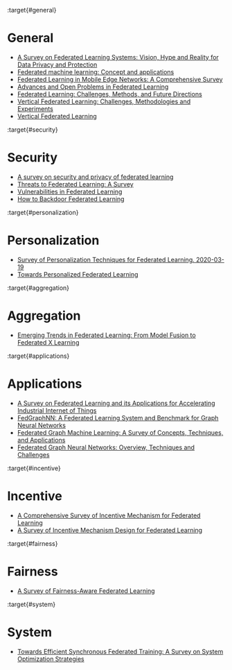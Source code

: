 :target{#general}

# General

- [A Survey on Federated Learning Systems: Vision, Hype and Reality for Data Privacy and Protection](https://arxiv.org/pdf/1907.09693.pdf)
- [Federated machine learning: Concept and applications](https://arxiv.org/pdf/1902.04885.pdf)
- [Federated Learning in Mobile Edge Networks: A Comprehensive Survey](https://arxiv.org/pdf/1909.11875.pdf)
- [Advances and Open Problems in Federated Learning](https://arxiv.org/pdf/1912.04977.pdf)
- [Federated Learning: Challenges, Methods, and Future Directions](https://arxiv.org/pdf/1908.07873.pdf)
- [Vertical Federated Learning: Challenges, Methodologies and Experiments](https://arxiv.org/pdf/2202.04309.pdf)
- [Vertical Federated Learning](https://arxiv.org/pdf/2211.12814.pdf)

:target{#security}

# Security

- [A survey on security and privacy of federated learning](https://www.researchgate.net/publication/344611776_A_survey_on_security_and_privacy_of_federated_learning)
- [Threats to Federated Learning: A Survey](https://arxiv.org/abs/2003.02133)
- [Vulnerabilities in Federated Learning](https://www.semanticscholar.org/paper/Vulnerabilities-in-Federated-Learning-Bouacida-Mohapatra/4eb8c7023c57f76d5e2401c033e7e2769be03a79)
- [How to Backdoor Federated Learning](http://proceedings.mlr.press/v108/bagdasaryan20a/bagdasaryan20a.pdf)

:target{#personalization}

# Personalization

- [Survey of Personalization Techniques for Federated Learning. 2020-03-19](https://arxiv.org/pdf/2003.08673.pdf)
- [Towards Personalized Federated Learning](https://ieeexplore.ieee.org/abstract/document/9743558)

:target{#aggregation}

# Aggregation

- [Emerging Trends in Federated Learning: From Model Fusion to Federated X Learning](https://arxiv.org/pdf/2102.12920.pdf)

:target{#applications}

# Applications

- [A Survey on Federated Learning and its Applications for Accelerating Industrial Internet of Things](https://arxiv.org/abs/2104.10501)
- [FedGraphNN: A Federated Learning System and Benchmark for Graph Neural Networks](https://arxiv.org/pdf/2104.07145.pdf)
- [Federated Graph Machine Learning: A Survey of Concepts, Techniques, and Applications](https://arxiv.org/pdf/2207.11812.pdf)
- [Federated Graph Neural Networks: Overview, Techniques and Challenges](https://arxiv.org/pdf/2202.07256.pdf)

:target{#incentive}

# Incentive

- [A Comprehensive Survey of Incentive Mechanism for Federated Learning](https://arxiv.org/pdf/2106.15406.pdf)
- [A Survey of Incentive Mechanism Design for Federated Learning](https://ieeexplore.ieee.org/document/9369019)

:target{#fairness}

# Fairness

- [A Survey of Fairness-Aware Federated Learning](https://arxiv.org/pdf/2111.01872.pdf)

:target{#system}

# System

- [Towards Efficient Synchronous Federated Training: A Survey on System Optimization Strategies](https://arxiv.org/pdf/2109.03999.pdf)
